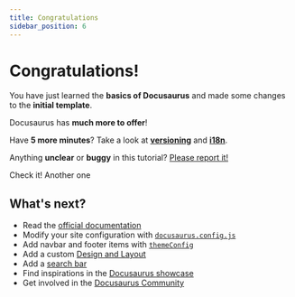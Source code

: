```yaml
---
title: Congratulations
sidebar_position: 6
---
```


# Congratulations!

You have just learned the **basics of Docusaurus** and made some changes to the **initial template**.

Docusaurus has **much more to offer**!

Have **5 more minutes**? Take a look at **[versioning](../tutorial-extras/manage-docs-versions.md "")** and **[i18n](../tutorial-extras/translate-your-site.md "")**.

Anything **unclear** or **buggy** in this tutorial? [Please report it!](https://github.com/facebook/docusaurus/discussions/4610 "")

<Tabs>
  <TabItem label="Does This Work" value="does_this_work">
    Check it!
  </TabItem>

  <TabItem value="hello-world" label="Hello World">
    Another one
  </TabItem>


</Tabs>

## What's next?

* Read the [official documentation](https://docusaurus.io/ "")
* Modify your site configuration with [`docusaurus.config.js`](https://docusaurus.io/docs/api/docusaurus-config "")
* Add navbar and footer items with [`themeConfig`](https://docusaurus.io/docs/api/themes/configuration "")
* Add a custom [Design and Layout](https://docusaurus.io/docs/styling-layout "")
* Add a [search bar](https://docusaurus.io/docs/search "")
* Find inspirations in the [Docusaurus showcase](https://docusaurus.io/showcase "")
* Get involved in the [Docusaurus Community](https://docusaurus.io/community/support "")

